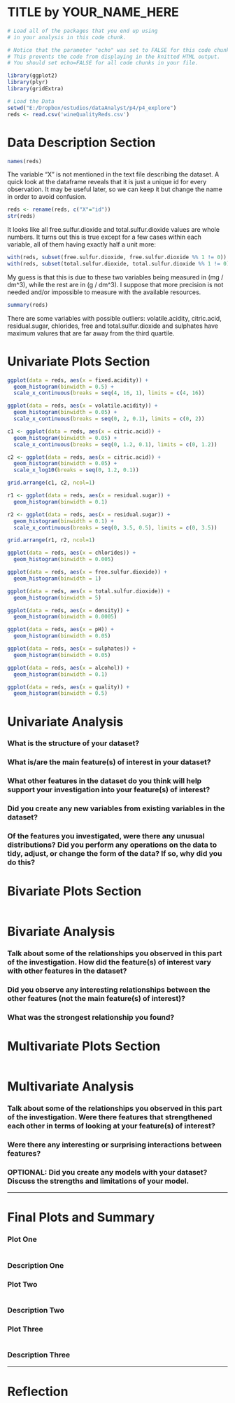 TITLE by YOUR_NAME_HERE
========================================================

```{r echo=FALSE, message=FALSE, warning=FALSE, packages}
# Load all of the packages that you end up using
# in your analysis in this code chunk.

# Notice that the parameter "echo" was set to FALSE for this code chunk.
# This prevents the code from displaying in the knitted HTML output.
# You should set echo=FALSE for all code chunks in your file.

library(ggplot2)
library(plyr)
library(gridExtra)
```

```{r echo=FALSE, Load_the_Data}
# Load the Data
setwd("E:/Dropbox/estudios/dataAnalyst/p4/p4_explore")
reds <- read.csv('wineQualityReds.csv')
```

# Data Description Section
```{r}
names(reds)
```

The variable "X" is not mentioned in the text file describing the dataset. A quick look at the dataframe reveals that it is just a unique id for every observation. It may be useful later, so we can keep it but change the name in order to avoid confusion.

```{r}
reds <- rename(reds, c("X"="id"))
str(reds)
```

It looks like all free.sulfur.dioxide and total.sulfur.dioxide values are whole numbers. It turns out this is true except for a few cases within each variable, all of them having exactly half a unit more:

```{r}
with(reds, subset(free.sulfur.dioxide, free.sulfur.dioxide %% 1 != 0))
with(reds, subset(total.sulfur.dioxide, total.sulfur.dioxide %% 1 != 0))
```

My guess is that this is due to these two variables being measured in (mg / dm^3), while the rest are in (g / dm^3). I suppose that more precision is not needed and/or impossible to measure with the available resources.

```{r}
summary(reds)
```

There are some variables with possible outliers: volatile.acidity, citric.acid, residual.sugar, chlorides, free and total.sulfur.dioxide and sulphates have maximum valures that are far away from the third quartile.

# Univariate Plots Section
```{r echo=FALSE, Univariate_Plots}
ggplot(data = reds, aes(x = fixed.acidity)) +
  geom_histogram(binwidth = 0.5) +
  scale_x_continuous(breaks = seq(4, 16, 1), limits = c(4, 16))
```

```{r}
ggplot(data = reds, aes(x = volatile.acidity)) +
  geom_histogram(binwidth = 0.05) +
  scale_x_continuous(breaks = seq(0, 2, 0.1), limits = c(0, 2))
```


```{r}
c1 <- ggplot(data = reds, aes(x = citric.acid)) +
  geom_histogram(binwidth = 0.05) +
  scale_x_continuous(breaks = seq(0, 1.2, 0.1), limits = c(0, 1.2))

c2 <- ggplot(data = reds, aes(x = citric.acid)) +
  geom_histogram(binwidth = 0.05) +
  scale_x_log10(breaks = seq(0, 1.2, 0.1))

grid.arrange(c1, c2, ncol=1)
```


```{r}
r1 <- ggplot(data = reds, aes(x = residual.sugar)) +
  geom_histogram(binwidth = 0.1)

r2 <- ggplot(data = reds, aes(x = residual.sugar)) +
  geom_histogram(binwidth = 0.1) +
  scale_x_continuous(breaks = seq(0, 3.5, 0.5), limits = c(0, 3.5))

grid.arrange(r1, r2, ncol=1)
```

```{r}
ggplot(data = reds, aes(x = chlorides)) +
  geom_histogram(binwidth = 0.005)
```

```{r}
ggplot(data = reds, aes(x = free.sulfur.dioxide)) +
  geom_histogram(binwidth = 1)
```

```{r}
ggplot(data = reds, aes(x = total.sulfur.dioxide)) +
  geom_histogram(binwidth = 5)
```

```{r}
ggplot(data = reds, aes(x = density)) +
  geom_histogram(binwidth = 0.0005)
```

```{r}
ggplot(data = reds, aes(x = pH)) +
  geom_histogram(binwidth = 0.05)
```

```{r}
ggplot(data = reds, aes(x = sulphates)) +
  geom_histogram(binwidth = 0.05)
```

```{r}
ggplot(data = reds, aes(x = alcohol)) +
  geom_histogram(binwidth = 0.1)
```

```{r}
ggplot(data = reds, aes(x = quality)) +
  geom_histogram(binwidth = 0.5)
```

# Univariate Analysis

### What is the structure of your dataset?

### What is/are the main feature(s) of interest in your dataset?

### What other features in the dataset do you think will help support your investigation into your feature(s) of interest?

### Did you create any new variables from existing variables in the dataset?

### Of the features you investigated, were there any unusual distributions? Did you perform any operations on the data to tidy, adjust, or change the form of the data? If so, why did you do this?



# Bivariate Plots Section
```{r echo=FALSE, Bivariate_Plots}

```

# Bivariate Analysis

### Talk about some of the relationships you observed in this part of the investigation. How did the feature(s) of interest vary with other features in the dataset?

### Did you observe any interesting relationships between the other features (not the main feature(s) of interest)?

### What was the strongest relationship you found?




# Multivariate Plots Section

```{r echo=FALSE, Multivariate_Plots}

```

# Multivariate Analysis

### Talk about some of the relationships you observed in this part of the investigation. Were there features that strengthened each other in terms of looking at your feature(s) of interest?

### Were there any interesting or surprising interactions between features?

### OPTIONAL: Did you create any models with your dataset? Discuss the strengths and limitations of your model.

------

# Final Plots and Summary

### Plot One
```{r echo=FALSE, Plot_One}

```

### Description One


### Plot Two
```{r echo=FALSE, Plot_Two}

```

### Description Two


### Plot Three
```{r echo=FALSE, Plot_Three}

```

### Description Three

------

# Reflection
